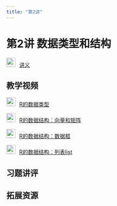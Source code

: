 ```yaml
---
title: "第2讲"
---
```


# 第2讲 数据类型和结构

<img src="img/teacher.png" alt="讲义" style="width: 24px; height: 24px;margin-right: 10px">[讲义](https://lizongzhang.github.io/stat/base_graph_tool.html){target="_blank"}

## 教学视频

<img src="img/video.png" alt="讲义" style="width: 24px; height: 24px;margin-right: 10px">[R的数据类型](https://www.bilibili.com/video/BV1UL4y157kL/){target="_blank"}

<img src="img/video.png" alt="讲义" style="width: 24px; height: 24px;margin-right: 10px">[R的数据结构：向量和矩阵](https://www.bilibili.com/video/BV1jF411g7Wz/){target="_blank"}

<img src="img/video.png" alt="讲义" style="width: 24px; height: 24px;margin-right: 10px">[R的数据结构：数据框](https://www.bilibili.com/video/BV1Wi4y1U7ti/){target="_blank"}

<img src="img/video.png" alt="讲义" style="width: 24px; height: 24px;margin-right: 10px">[R的数据结构：列表list](https://www.bilibili.com/video/BV1Tr4y1H7ga/){target="_blank"}

## 习题讲评

## 拓展资源

